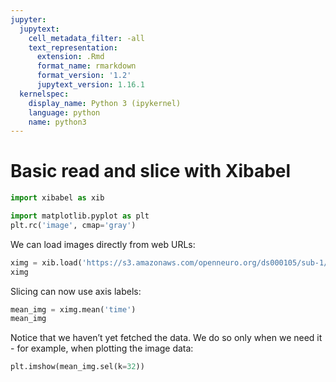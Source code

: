 ```yaml
---
jupyter:
  jupytext:
    cell_metadata_filter: -all
    text_representation:
      extension: .Rmd
      format_name: rmarkdown
      format_version: '1.2'
      jupytext_version: 1.16.1
  kernelspec:
    display_name: Python 3 (ipykernel)
    language: python
    name: python3
---
```


# Basic read and slice with Xibabel

```python
import xibabel as xib

import matplotlib.pyplot as plt
plt.rc('image', cmap='gray')
```


We can load images directly from web URLs:

```python
ximg = xib.load('https://s3.amazonaws.com/openneuro.org/ds000105/sub-1/func/sub-1_task-objectviewing_run-01_bold.nii.gz')
ximg
```

Slicing can now use axis labels:

```python
mean_img = ximg.mean('time')
mean_img
```

Notice that we haven't yet fetched the data.   We do so only when we need it - for example, when plotting the image data:

```python
plt.imshow(mean_img.sel(k=32))
```
